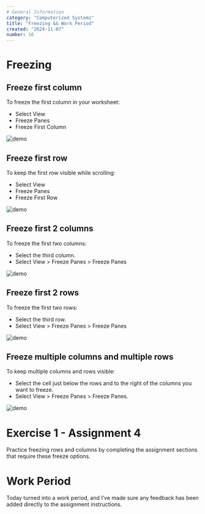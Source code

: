 ```yaml
---
# General Information
category: "Computerized Systems"
title: "Freezing && Work Period"
created: "2024-11-07"
number: 16
---
```


# Freezing

## Freeze first column

To freeze the first column in your worksheet:

- Select View
- Freeze Panes
- Freeze First Column

![demo](./assets/first-column.gif)

## Freeze first row

To keep the first row visible while scrolling:

- Select View
- Freeze Panes
- Freeze First Row

![demo](./assets/first-row.gif)

## Freeze first 2 columns

To freeze the first two columns:

- Select the third column.
- Select View > Freeze Panes > Freeze Panes

![demo](./assets/first-two-column.gif)

## Freeze first 2 rows

To freeze the first two rows:

- Select the third row.
- Select View > Freeze Panes > Freeze Panes

![demo](./assets/first-two-row.gif)

## Freeze multiple columns and multiple rows

To keep multiple columns and rows visible:

- Select the cell just below the rows and to the right of the columns you want to freeze.
- Select View > Freeze Panes > Freeze Panes.

![demo](./assets/first-cols-and-rows.gif)

# Exercise 1 - Assignment 4

Practice freezing rows and columns by completing the assignment sections that require these freeze options.

# Work Period

Today turned into a work period, and I’ve made sure any feedback has been added directly to the assignment instructions.
